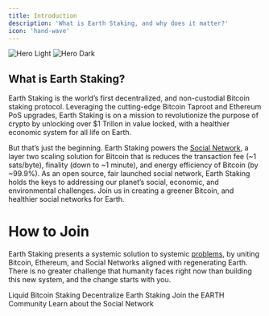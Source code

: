 ```yaml
---
title: Introduction
description: 'What is Earth Staking, and why does it matter?'
icon: 'hand-wave'
---
```


<img
  className="block dark:hidden"
  src="https://i.imgur.com/GNs39lB.png"
  alt="Hero Light"
/>
<img
  className="hidden dark:block"
  src="https://i.imgur.com/GNs39lB.png"
  alt="Hero Dark"
/>

## What is Earth Staking?
Earth Staking is the world’s first decentralized, and non-custodial Bitcoin staking protocol. Leveraging the cutting-edge Bitcoin Taproot and Ethereum PoS upgrades, Earth Staking is on a mission to revolutionize the purpose of crypto by unlocking over $1 Trillon in value locked, with a healthier economic system for all life on Earth.

But that’s just the beginning. Earth Staking powers the [Social Network](https://social.network), a layer two scaling solution for Bitcoin that is reduces the transaction fee (~1 sats/byte), finality (down to ~1 minute), and energy efficiency of Bitcoin (by ~99.9%).
As an open source, fair launched social network, Earth Staking holds the keys to addressing our planet’s social, economic, and environmental challenges. Join us in creating a greener Bitcoin, and healthier social networks for Earth.

# How to Join

Earth Staking presents a systemic solution to systemic [problems](/resources/mission), by uniting Bitcoin, Ethereum, and Social Networks aligned with regenerating Earth. There is no greater challenge that humanity faces right now than building this new system, and the change starts with you. 

<CardGroup cols={2}>
  <Card
    title="Stake Bitcoin"
    icon="bitcoin"
    href="/bitcoin-staking"
  >
    Liquid Bitcoin Staking
  </Card>
  <Card
    title="Run a Earth Node"
    icon="farm"
    href="/decentralization"
  >
    Decentralize Earth Staking
  </Card>
</CardGroup>
<CardGroup cols={2}>
  <Card
    title="Become an Ambassador"
    icon="earth-americas"
    href="/ecosystem"
  >
    Join the EARTH Community
  </Card>
  <Card
    title="Read the Whitepaper"
    icon="heart"
    href="https://social.network"
  >
    Learn about the Social Network
  </Card>
</CardGroup>
